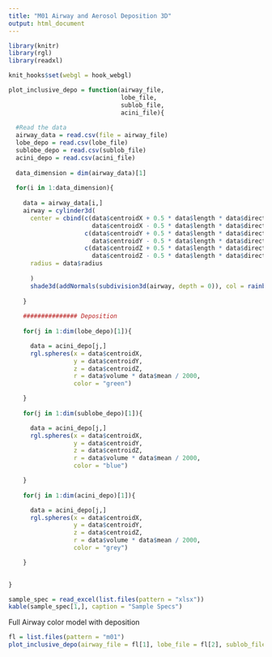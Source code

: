 ```yaml
---
title: "M01 Airway and Aerosol Deposition 3D"
output: html_document
---
```


```r
library(knitr)
library(rgl)
library(readxl)

knit_hooks$set(webgl = hook_webgl)

plot_inclusive_depo = function(airway_file,
                               lobe_file,
                               sublob_file,
                               acini_file){
  
  #Read the data
  airway_data = read.csv(file = airway_file)
  lobe_depo = read.csv(lobe_file)
  sublobe_depo = read.csv(sublob_file)
  acini_depo = read.csv(acini_file)
  
  data_dimension = dim(airway_data)[1]
  
  for(i in 1:data_dimension){
    
    data = airway_data[i,]
    airway = cylinder3d(
      center = cbind(c(data$centroidX + 0.5 * data$length * data$directionX,
                       data$centroidX - 0.5 * data$length * data$directionX),
                     c(data$centroidY + 0.5 * data$length * data$directionY,
                       data$centroidY - 0.5 * data$length * data$directionY),
                     c(data$centroidZ + 0.5 * data$length * data$directionZ,
                       data$centroidZ - 0.5 * data$length * data$directionZ)),
      radius = data$radius
        
      )
      shade3d(addNormals(subdivision3d(airway, depth = 0)), col = rainbow(data_dimension)[i])
      
    }
    
    ############### Deposition 
    
    for(j in 1:dim(lobe_depo)[1]){

      data = acini_depo[j,]
      rgl.spheres(x = data$centroidX,
                  y = data$centroidY,
                  z = data$centroidZ,
                  r = data$volume * data$mean / 2000,
                  color = "green")

    }
    
    for(j in 1:dim(sublobe_depo)[1]){

      data = acini_depo[j,]
      rgl.spheres(x = data$centroidX,
                  y = data$centroidY,
                  z = data$centroidZ,
                  r = data$volume * data$mean / 2000,
                  color = "blue")

    }
    
    for(j in 1:dim(acini_depo)[1]){

      data = acini_depo[j,]
      rgl.spheres(x = data$centroidX,
                  y = data$centroidY,
                  z = data$centroidZ,
                  r = data$volume * data$mean / 2000,
                  color = "grey")

    }

  
}


```

```r

sample_spec = read_excel(list.files(pattern = "xlsx"))
kable(sample_spec[1,], caption = "Sample Specs")

```

Full Airway color model with deposition

```r

fl = list.files(pattern = "m01")
plot_inclusive_depo(airway_file = fl[1], lobe_file = fl[2], sublob_file = fl[4], acini_file = fl[3])

```

